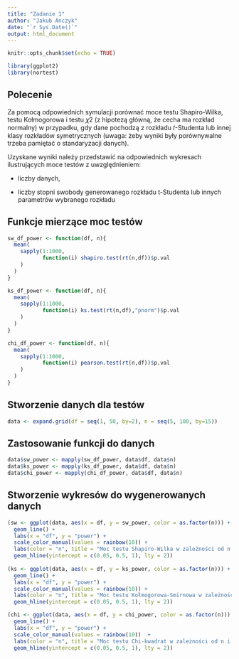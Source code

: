 ```yaml
---
title: "Zadanie 1"
author: "Jakub Anczyk"
date: "`r Sys.Date()`"
output: html_document
---
```


```r
knitr::opts_chunk$set(echo = TRUE)
```

```r
library(ggplot2)
library(nortest)
```

## Polecenie

Za pomocą odpowiednich symulacji porównać moce testu Shapiro-Wilka, testu Kołmogorowa i testu
𝜒2 (z hipotezą główną, że cecha ma rozkład normalny) w przypadku, gdy dane pochodzą z rozkładu 𝑡-Studenta lub innej klasy rozkładów symetrycznych (uwaga: żeby wyniki były porównywalne trzeba pamiętać o standaryzacji danych). 

Uzyskane wyniki należy przedstawić na odpowiednich wykresach ilustrujących moce testów z uwzględnieniem:

- liczby danych,

- liczby stopni swobody generowanego rozkładu t-Studenta lub innych parametrów wybranego
rozkładu

## Funkcje mierzące moc testów

```r

sw_df_power <- function(df, n){
  mean(
    sapply(1:1000, 
           function(i) shapiro.test(rt(n,df))$p.val
    )
  )
}

ks_df_power <- function(df, n){
  mean(
    sapply(1:1000, 
           function(i) ks.test(rt(n,df),"pnorm")$p.val
    )
  )
}

chi_df_power <- function(df, n){
  mean(
    sapply(1:1000, 
           function(i) pearson.test(rt(n,df))$p.val
    )
  )
}

```

## Stworzenie danych dla testów

```r

data <- expand.grid(df = seq(1, 50, by=2), n = seq(5, 100, by=15))

```

## Zastosowanie funkcji do danych

```r

data$sw_power <- mapply(sw_df_power, data$df, data$n)
data$ks_power <- mapply(ks_df_power, data$df, data$n)
data$chi_power <- mapply(chi_df_power, data$df, data$n)

```

## Stworzenie wykresów do wygenerowanych danych

```r

(sw <- ggplot(data, aes(x = df, y = sw_power, color = as.factor(n))) +
  geom_line() +
  labs(x = "df", y = "power") +
  scale_color_manual(values = rainbow(10)) +
  labs(color = "n", title = "Moc testu Shapiro-Wilka w zależności od n i df") +
  geom_hline(yintercept = c(0.05, 0.5, 1), lty = 2))
 
(ks <- ggplot(data, aes(x = df, y = ks_power, color = as.factor(n))) +
  geom_line() +
  labs(x = "df", y = "power") +
  scale_color_manual(values = rainbow(10)) +
  labs(color = "n", title = "Moc testu Kołmogorowa-Smirnowa w zależności od n i df") +
  geom_hline(yintercept = c(0.05, 0.5, 1), lty = 2))

(chi <- ggplot(data, aes(x = df, y = chi_power, color = as.factor(n))) +
  geom_line() +
  labs(x = "df", y = "power") +
  scale_color_manual(values = rainbow(10))  +
  labs(color = "n", title = "Moc testu Chi-kwadrat w zależności od n i df") +
  geom_hline(yintercept = c(0.05, 0.5, 1), lty = 2))

```